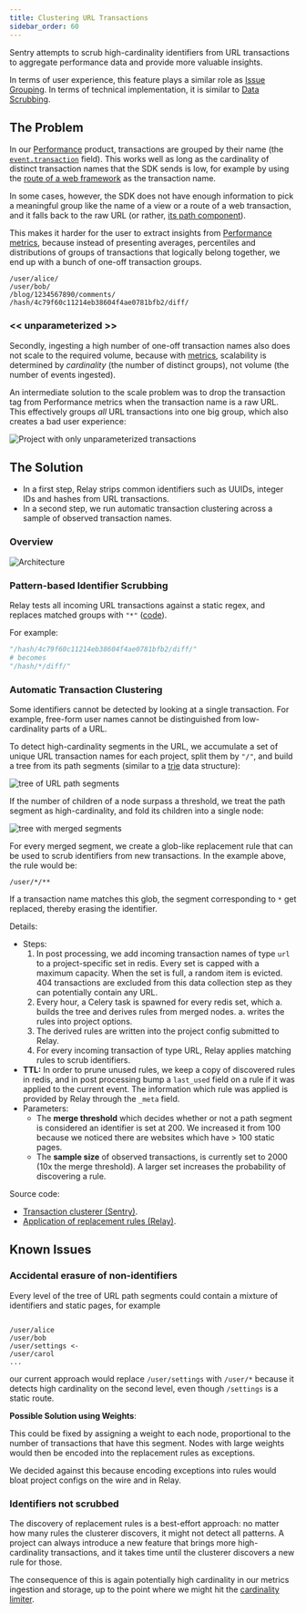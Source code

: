 ```yaml
---
title: Clustering URL Transactions
sidebar_order: 60
---
```


Sentry attempts to scrub high-cardinality identifiers from URL transactions
to aggregate performance data and provide more valuable insights.

In terms of user experience, this feature plays a similar role as [Issue Grouping](/grouping/).
In terms of technical implementation, it is similar to [Data Scrubbing](/pii/).

## The Problem

In our [Performance](https://docs.sentry.io/product/performance/) product, transactions are grouped by their name
(the [`event.transaction`](/sdk/data-model/event-payloads/#optional-attributes) field).
This works well as long as the cardinality of distinct transaction names that the SDK sends is low, for example
by using the [route of a web framework](https://docs.sentry.io/platforms/javascript/guides/react/configuration/integrations/react-router/) as the transaction name.

In some cases, however, the SDK does not have enough information to pick a meaningful group
like the name of a view or a route of a web transaction,
and it falls back to the raw URL (or rather,
[its path component](https://en.wikipedia.org/wiki/Uniform_Resource_Identifier#Syntax)).

This makes it harder for the user to extract insights from [Performance
metrics](https://docs.sentry.io/product/performance/metrics/), because instead of presenting averages, percentiles and distributions of groups of transactions that logically
belong together, we end up with a bunch of one-off transaction groups.

```URLs
/user/alice/
/user/bob/
/blog/1234567890/comments/
/hash/4c79f60c11214eb38604f4ae0781bfb2/diff/
```

### \<\< unparameterized \>\>

Secondly, ingesting a high number of one-off transaction names also does not scale to the required volume,
because with [metrics](https://getsentry.github.io/relay/relay_metrics/index.html), scalability is determined by _cardinality_ (the number of distinct groups), not volume (the number of events ingested).

An intermediate solution to the scale problem was to drop the transaction tag from Performance metrics
when the transaction name is a raw URL. This effectively groups _all_ URL transactions into one big group,
which also creates a bad user experience:

![Project with only unparameterized transactions](./unparameterized.png)

## The Solution

- In a first step, Relay strips common identifiers such as UUIDs, integer IDs and hashes
  from URL transactions.
- In a second step, we run automatic transaction clustering across a sample of observed transaction names.

### Overview

![Architecture](./transaction-clustering-arch.png)

### Pattern-based Identifier Scrubbing

Relay tests all incoming URL transactions against a static regex, and replaces matched groups with `"*"` ([code](https://github.com/getsentry/relay/blob/897ca0e35ab981228274d0cb89ea050cc93e3632/relay-general/src/store/regexes.rs#L8-L52)).

For example:

```python
"/hash/4c79f60c11214eb38604f4ae0781bfb2/diff/"
# becomes
"/hash/*/diff/"
```

### Automatic Transaction Clustering

Some identifiers cannot be detected by looking at a single transaction. For example,
free-form user names cannot be distinguished from low-cardinality parts of a URL.

To detect high-cardinality segments in the URL, we accumulate a set of unique URL transaction names for each project, split them by `"/"`, and build a tree from its path segments (similar to a [trie](https://en.wikipedia.org/wiki/Trie) data structure):

![tree of URL path segments](./tree.png)

If the number of children of a node surpass a threshold, we treat the path segment as high-cardinality, and fold its children into a single node:

![tree with merged segments](./merged.png)

For every merged segment, we create a glob-like replacement rule that can be used to scrub identifiers from new transactions. In the example above, the rule would be:

```
/user/*/**
```

If a transaction name matches this glob, the segment corresponding to `*` get replaced, thereby erasing the identifier.

Details:

- Steps:
  1.  In post processing, we add incoming transaction names of type `url` to a project-specific set in redis.
      Every set is capped with a maximum capacity. When the set is full, a random item is evicted.
      404 transactions are excluded from this data collection step as they can potentially contain any URL.
  1.  Every hour, a Celery task is spawned for every redis set, which
      a. builds the tree and derives rules from merged nodes.
      a. writes the rules into project options.
  1.  The derived rules are written into the project config submitted to Relay.
  1.  For every incoming transaction of type URL, Relay applies matching rules to scrub identifiers.
- **TTL:** In order to prune unused rules, we keep a copy of discovered rules in redis, and in post processing
  bump a `last_used` field on a rule if it was applied to the current event.
  The information which rule was applied is provided by Relay through the `_meta` field.
- Parameters:
  - The **merge threshold** which decides whether or not a path segment is considered an identifier is set at 200.
    We increased it from 100 because we noticed there are websites which have > 100 static pages.
  - The **sample size** of observed transactions, is currently set to 2000 (10x the merge threshold).
    A larger set increases the probability of discovering a rule.

Source code:

- [Transaction clusterer (Sentry)](https://github.com/getsentry/sentry/blob/9af20330c84b971882be9837d4e43e148af5a126/src/sentry/ingest/transaction_clusterer/tree.py).
- [Application of replacement rules (Relay)](https://github.com/getsentry/relay/blob/e543401086c556b769b67ccb96fbfaca411696c8/relay-general/src/store/transactions/processor.rs#L37-L46).

## Known Issues

### Accidental erasure of non-identifiers

Every level of the tree of URL path segments could contain a mixture of identifiers and static pages, for example

```

/user/alice
/user/bob
/user/settings <-
/user/carol
...

```

our current approach would replace `/user/settings` with `/user/*` because it detects high cardinality on the second level, even though `/settings` is a static route.

**Possible Solution using Weights**:

This could be fixed by assigning a weight to each node, proportional to the number of transactions that have this segment.
Nodes with large weights would then be encoded into the replacement rules as exceptions.

We decided against this because encoding exceptions into rules would bloat project configs on the wire and in Relay.

### Identifiers not scrubbed

The discovery of replacement rules is a best-effort approach: no matter how many rules the clusterer discovers, it might not detect all patterns. A project can always
introduce a new feature that brings more high-cardinality transactions, and it takes time until the clusterer discovers a new rule for those.

The consequence of this is again potentially high cardinality in our metrics ingestion and storage, up to the point where we might hit the [cardinality limiter](https://github.com/getsentry/sentry/blob/9af20330c84b971882be9837d4e43e148af5a126/src/sentry/ratelimits/cardinality.py#L93-L95).
